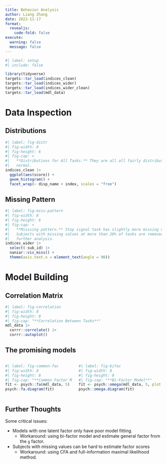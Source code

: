 ```yaml
---
title: Behavior Analysis
author: Liang Zhang
date: 2022-11-17
format: 
  revealjs:
    code-fold: false
execute: 
  warning: false
  message: false
---
```


```r
#| label: setup
#| include: false

library(tidyverse)
targets::tar_load(indices_clean)
targets::tar_load(indices_wider)
targets::tar_load(indices_wider_clean)
targets::tar_load(mdl_data)
```

# Data Inspection

## Distributions

```r
#| label: fig-distr
#| fig-width: 8
#| fig-height: 6
#| fig-cap: >
#|   **Distributions for All Tasks.** They are all all fairly distributed as 
#|   normal.
indices_clean |> 
  ggplot(aes(score)) +
  geom_histogram() +
  facet_wrap(~ disp_name + index, scales = "free")
```

## Missing Pattern

```r
#| label: fig-miss-pattern
#| fig-width: 8
#| fig-height: 6
#| fig-cap: >
#|   **Misssing pattern.** Stop signal task has slightly more missing values.
#|   Subjects with missing values at more than 20% of tasks are removed in
#|   further analysis.
indices_wider |> 
  select(-sub_id) |> 
  naniar::vis_miss() +
  theme(axis.text.x = element_text(angle = 90))
```

# Model Building

## Correlation Matrix

```r
#| label: fig-correlation
#| fig-width: 8
#| fig-height: 8
#| fig-cap: "**Correlation Between Tasks**"
mdl_data |> 
  corrr::correlate() |> 
  corrr::autoplot()
```

## The promising models

:::: {.columns}

::: {.column}
```r
#| label: fig-common-fac
#| fig-width: 8
#| fig-height: 8
#| fig-cap: "**Common Factor Model**"
fit <- psych::fa(mdl_data, 5)
psych::fa.diagram(fit)
```
:::

::: {.column}
```r
#| label: fig-bifac
#| fig-width: 8
#| fig-height: 8
#| fig-cap: "**Bi-Factor Model**"
fit <- psych::omega(mdl_data, 5, plot = FALSE)
psych::omega.diagram(fit)
```
:::

:::

## Further Thoughts

Some critical issues:

* Models with one latent factor only have poor model fitting.
  - Workaround: using bi-factor model and estimate general factor from the `g` factor.
* Subjects with missing values can be hard to estimate factor scores
  - Workaround: using CFA and full-information maximal likelihood method.
